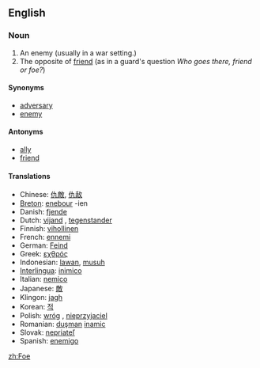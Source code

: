 ==English==

===Noun===
{{en-noun-reg}}
# An enemy (usually in a war setting.)
# The opposite of [[friend]] (as in a guard's question ''Who goes there, friend or foe?'')

====Synonyms====
*[[adversary]]
*[[enemy]]

====Antonyms====
*[[ally]]
*[[friend]]

<!-- * Fee, Fie, and Fum -->

====Translations====
*Chinese: [[仇敵]], [[仇敌]]
*[[Breton]]: [[enebour]] {{m}} -ien {{p}}
*Danish: [[fjende]] {{c}}
*Dutch: [[vijand]] {{m}}, [[tegenstander]] {{m}}
*Finnish: [[vihollinen]]
*French: [[ennemi]] {{m}}
*German: [[Feind]] {{m}}
*Greek: [[εχθρός]] {{m}}
*Indonesian: [[lawan]], [[musuh]]
*[[Interlingua]]: [[inimico]]
*Italian: [[nemico]] {{m}}
*Japanese: [[敵]]
*Klingon: [[jagh]]
*Korean: [[적]]
*Polish: [[wróg]] {{m}}, [[nieprzyjaciel]] {{m}}
*Romanian: [[duşman]] {{m}} [[inamic]] {{m}}
*Slovak: [[nepriateľ]] {{m}}
*Spanish: [[enemigo]] {{m}}

[[zh:Foe]]